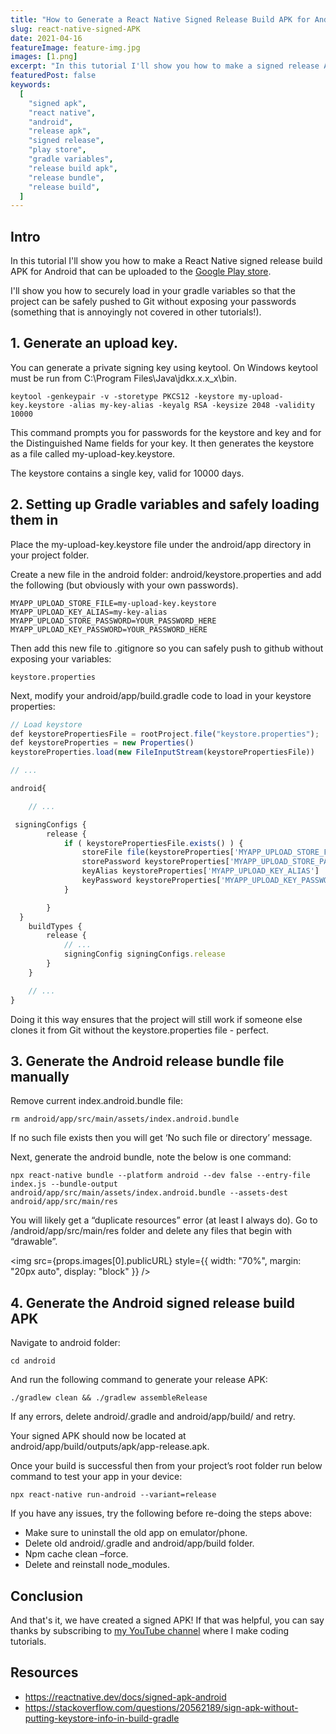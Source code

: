 ```yaml
---
title: "How to Generate a React Native Signed Release Build APK for Android"
slug: react-native-signed-APK
date: 2021-04-16
featureImage: feature-img.jpg
images: [1.png]
excerpt: "In this tutorial I'll show you how to make a signed release APK that can be uploaded to the play store."
featuredPost: false
keywords:
  [
    "signed apk",
    "react native",
    "android",
    "release apk",
    "signed release",
    "play store",
    "gradle variables",
    "release build apk",
    "release bundle",
    "release build",
  ]
---
```


## Intro

In this tutorial I'll show you how to make a React Native signed release build APK for Android that can be uploaded to the [Google Play store](https://play.google.com/store).

I'll show you how to securely load in your gradle variables so that the project can be safely pushed to Git without exposing your passwords (something that is annoyingly not covered in other tutorials!).

## 1. Generate an upload key.

You can generate a private signing key using keytool. On Windows keytool must be run from C:\Program Files\Java\jdkx.x.x_x\bin.

`keytool -genkeypair -v -storetype PKCS12 -keystore my-upload-key.keystore -alias my-key-alias -keyalg RSA -keysize 2048 -validity 10000`

This command prompts you for passwords for the keystore and key and for the Distinguished Name fields for your key. It then generates the keystore as a file called my-upload-key.keystore.

The keystore contains a single key, valid for 10000 days.

## 2. Setting up Gradle variables and safely loading them in

Place the my-upload-key.keystore file under the android/app directory in your project folder.

Create a new file in the android folder: android/keystore.properties and add the following (but obviously with your own passwords).

```
MYAPP_UPLOAD_STORE_FILE=my-upload-key.keystore
MYAPP_UPLOAD_KEY_ALIAS=my-key-alias
MYAPP_UPLOAD_STORE_PASSWORD=YOUR_PASSWORD_HERE
MYAPP_UPLOAD_KEY_PASSWORD=YOUR_PASSWORD_HERE

```

Then add this new file to .gitignore so you can safely push to github without exposing your variables:

`keystore.properties`

Next, modify your android/app/build.gradle code to load in your keystore properties:

```js
// Load keystore
def keystorePropertiesFile = rootProject.file("keystore.properties");
def keystoreProperties = new Properties()
keystoreProperties.load(new FileInputStream(keystorePropertiesFile))

// ...

android{

    // ...

 signingConfigs {
        release {
            if ( keystorePropertiesFile.exists() ) {
                storeFile file(keystoreProperties['MYAPP_UPLOAD_STORE_FILE'])
                storePassword keystoreProperties['MYAPP_UPLOAD_STORE_PASSWORD']
                keyAlias keystoreProperties['MYAPP_UPLOAD_KEY_ALIAS']
                keyPassword keystoreProperties['MYAPP_UPLOAD_KEY_PASSWORD']
            }

        }
  }
    buildTypes {
        release {
            // ...
            signingConfig signingConfigs.release
        }
    }

    // ...
}

```

Doing it this way ensures that the project will still work if someone else clones it from Git without the keystore.properties file - perfect.

## 3. Generate the Android release bundle file manually

Remove current index.android.bundle file:

`rm android/app/src/main/assets/index.android.bundle`

If no such file exists then you will get ‘No such file or directory’ message.

Next, generate the android bundle, note the below is one command:

`npx react-native bundle --platform android --dev false --entry-file index.js --bundle-output android/app/src/main/assets/index.android.bundle --assets-dest android/app/src/main/res`

You will likely get a “duplicate resources” error (at least I always do). Go to /android/app/src/main/res folder and delete any files that begin with “drawable”.

<img
  src={props.images[0].publicURL}
  style={{ width: "70%", margin: "20px auto", display: "block" }}
/>

## 4. Generate the Android signed release build APK

Navigate to android folder:

`cd android`

And run the following command to generate your release APK:

`./gradlew clean && ./gradlew assembleRelease`

If any errors, delete android/.gradle and android/app/build/ and retry.

Your signed APK should now be located at android/app/build/outputs/apk/app-release.apk.

Once your build is successful then from your project’s root folder run below command to test your app in your device:

`npx react-native run-android --variant=release`

If you have any issues, try the following before re-doing the steps above:

- Make sure to uninstall the old app on emulator/phone.
- Delete old android/.gradle and android/app/build folder.
- Npm cache clean –force.
- Delete and reinstall node_modules.

## Conclusion

And that's it, we have created a signed APK! If that was helpful, you can say thanks by subscribing to [my YouTube channel](https://www.youtube.com/channel/UC0URylW_U4i26wN231yRqvA) where I make coding tutorials.

## Resources

- https://reactnative.dev/docs/signed-apk-android
- https://stackoverflow.com/questions/20562189/sign-apk-without-putting-keystore-info-in-build-gradle
